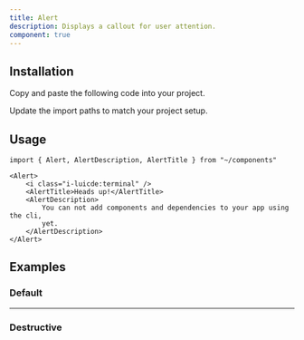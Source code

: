 ```yaml
---
title: Alert
description: Displays a callout for user attention.
component: true
---
```


<ComponentExample src="/src/components/examples/alert/demo.tsx">
	<AlertDemo />
</ComponentExample>

## Installation

<Steps>

<Step>Copy and paste the following code into your project.</Step>

<ComponentSource src="/src/components/ui/alert.tsx" />

<Step>Update the import paths to match your project setup.</Step>

</Steps>

## Usage

```tsx
import { Alert, AlertDescription, AlertTitle } from "~/components"
```

```tsx
<Alert>
	<i class="i-luicde:terminal" />
	<AlertTitle>Heads up!</AlertTitle>
	<AlertDescription>
		You can not add components and dependencies to your app using the cli,
		yet.
	</AlertDescription>
</Alert>
```

## Examples

### Default

<ComponentExample src="/src/components/examples/alert/demo.tsx">
	<AlertDemo />
</ComponentExample>

---

### Destructive

<ComponentExample src="/src/components/examples/alert/destructive.tsx">
	<AlertDestructive />
</ComponentExample>
